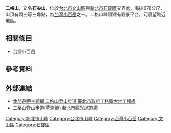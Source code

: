 '''二格山'''，又名'''石尖山'''，位於[[台北市|台北市]][[文山區|文山區]]與[[新北市|新北市]][[石碇區|石碇區]]交界處，海拔678公尺，山頂有顆三等三角點，為[[台灣小百岳|台灣小百岳]]之一。二格山峰頂建有觀景平台，可展望臨近地區。

==相關條目==
*[[台灣小百岳|台灣小百岳]]

==參考資料==
<div class="references-small">
<references />
</div>

==外部連結==
*[http://gisweb.taipei.gov.tw/release/?p=2-5-1 休閒遊憩主題網 二格山登山步道 臺北市政府工務局大地工程處] {{Wayback|url=http://gisweb.taipei.gov.tw/release/?p=2-5-1 |date=20190605033724 }}
*[https://tour.ntpc.gov.tw/zh-tw/Attraction/Detail?wnd_id=60&id=402648 二格山登山步道(草湳線)   新北市觀光旅遊網] {{Wayback|url=https://tour.ntpc.gov.tw/zh-tw/Attraction/Detail?wnd_id=60&id=402648 |date=20210416182619 }}

[[Category:新北市山峰|Category:新北市山峰]]
[[Category:台北市山峰|Category:台北市山峰]]
[[Category:台灣小百岳|Category:台灣小百岳]]
[[Category:文山區|Category:文山區]]
[[Category:石碇區|Category:石碇區]]
